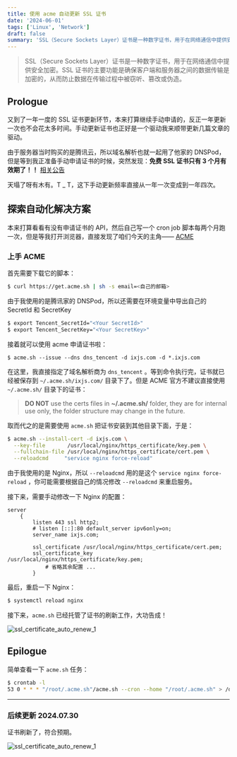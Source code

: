 ```yaml
---
title: 使用 acme 自动更新 SSL 证书
date: '2024-06-01'
tags: ['Linux', 'Network']
draft: false
summary: 'SSL（Secure Sockets Layer）证书是一种数字证书，用于在网络通信中提供安全加密。SSL 证书的主要功能是确保客户端和服务器之间的数据传输是加密的，从而防止数据在传输过程中被窃听、篡改或伪造。'
---
```


> SSL（Secure Sockets Layer）证书是一种数字证书，用于在网络通信中提供安全加密。SSL 证书的主要功能是确保客户端和服务器之间的数据传输是加密的，从而防止数据在传输过程中被窃听、篡改或伪造。

## Prologue

又到了一年一度的 SSL 证书更新环节，本来打算继续手动申请的，反正一年更新一次也不会花太多时间。手动更新证书也正好是一个驱动我来顺带更新几篇文章的驱动。

由于服务器当时购买的是腾讯云，所以域名解析也就一起用了他家的 DNSPod，但是等到我正准备手动申请证书的时候，突然发现：**免费 SSL 证书只有 3 个月有效期了！！** [相关公告](https://cloud.tencent.com/document/product/400/104538)

天塌了呀有木有。T \_ T，这下手动更新频率直接从一年一次变成到一年四次。

## 探索自动化解决方案

本来打算看看有没有申请证书的 API，然后自己写一个 cron job 脚本每两个月跑一次，但是等我打开浏览器，直接发现了咱们今天的主角—— [ACME](https://github.com/acmesh-official/acme.sh)

### 上手 ACME

首先需要下载它的脚本：

```bash
$ curl https://get.acme.sh | sh -s email=<自己的邮箱>
```

由于我使用的是腾讯家的 DNSPod，所以还需要在环境变量中导出自己的 SecretId 和 SecretKey

```bash
$ export Tencent_SecretId="<Your SecretId>"
$ export Tencent_SecretKey="<Your SecretKey>"
```

接着就可以使用 acme 申请证书啦：

```shell
$ acme.sh --issue --dns dns_tencent -d ixjs.com -d *.ixjs.com
```

在这里，我直接指定了域名解析商为 `dns_tencent` 。等到命令执行完，证书就已经被保存到 `~/.acme.sh/ixjs.com/` 目录下了。但是 ACME 官方不建议直接使用 `~/.acme.sh/` 目录下的证书：

> **DO NOT** use the certs files in **~/.acme.sh/** folder, they are for internal use only, the folder structure may change in the future.

取而代之的是需要使用 `acme.sh` 把证书安装到其他目录下面，于是：

```bash
$ acme.sh --install-cert -d ixjs.com \
  --key-file       /usr/local/nginx/https_certificate/key.pem \
  --fullchain-file /usr/local/nginx/https_certificate/cert.pem \
  --reloadcmd     "service nginx force-reload"
```

由于我使用的是 Nginx，所以 `--reloadcmd` 用的是这个 `service nginx force-reload` ，你可能需要根据自己的情况修改 `--reloadcmd` 来重启服务。

接下来，需要手动修改一下 Nginx 的配置：

```nginx
server
    {
        listen 443 ssl http2;
        # listen [::]:80 default_server ipv6only=on;
        server_name ixjs.com;

        ssl_certificate /usr/local/nginx/https_certificate/cert.pem;
        ssl_certificate_key /usr/local/nginx/https_certificate/key.pem;
  			# 省略其余配置 ...
		}
```

最后，重启一下 Nginx：

```bash
$ systemctl reload nginx
```

接下来，`acme.sh` 已经托管了证书的刷新工作，大功告成！

![ssl_certificate_auto_renew_1](/static/images/ssl_certificate_auto_renew/img_2.jpg)

## Epilogue

简单查看一下 `acme.sh` 任务：

```bash
$ crontab -l
53 0 * * * "/root/.acme.sh"/acme.sh --cron --home "/root/.acme.sh" > /dev/null
```

---

### 后续更新 2024.07.30

证书刷新了，符合预期。

![ssl_certificate_auto_renew_1](/static/images/ssl_certificate_auto_renew/img_1.png)
